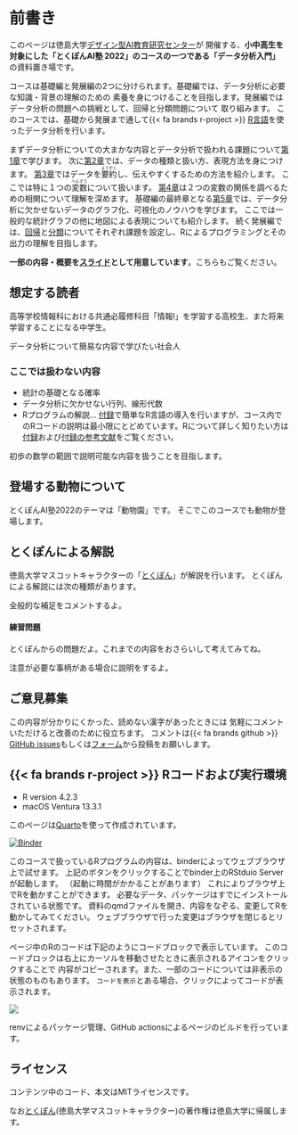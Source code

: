 # 前書き {.unnumbered}

このページは徳島大学[デザイン型AI教育研究センター](https://www.tokushima-u.ac.jp/ai/)が
開催する、**小中高生を対象にした「とくぽんAI塾 2022」のコースの一つである「データ分析入門」**
の資料置き場です。

コースは基礎編と発展編の2つに分けられます。基礎編では、データ分析に必要な知識・背景の理解のための
素養を身につけることを目指します。発展編ではデータ分析の問題への挑戦として、回帰と分類問題について
取り組みます。
このコースでは、基礎から発展まで通して{{< fa brands r-project >}} [R言語](http://cran.r-project.org)を使ったデータ分析を行います。

まずデータ分析についての大まかな内容とデータ分析で扱われる課題について[第1章](intro.qmd)で学びます。
次に[第2章](data.qmd)では、データの種類と扱い方、表現方法を身につけます。
[第3章](summary_statistics.qmd)ではデータを<ruby>要約<rt>ようやく</rt></ruby>し、伝えやすくするための方法を紹介します。
ここでは特に１つの<ruby>変数<rt>へんすう</rt></ruby>について扱います。
[第4章](correlation.qmd)は２つの変数の関係を調べるための相関について理解を深めます。
基礎編の最終章となる[第5章](visualization.qmd)では、データ分析に欠かせないデータのグラフ化、可視化のノウハウを学びます。
ここでは一般的な統計グラフの他に地図による表現についても紹介します。
続く発展編では、[回帰](regression.qmd)と[分類](classification.qmd)についてそれぞれ課題を設定し、Rによるプログラミングとその出力の理解を目指します。

**一部の内容・概要を[スライド](https://speakerdeck.com/s_uryu/tokupon-ds2022)として用意しています**。こちらもご覧ください。

## 想定する読者

高等学校情報科における共通必履修科目「情報Ⅰ」を学習する高校生、また将来学習することになる中学生。

データ分析について簡易な内容で学びたい社会人

### ここでは扱わない内容

- 統計の基礎となる確率
- データ分析に欠かせない行列、線形代数
- Rプログラムの解説... [付録](r_intro.qmd)で簡単なR言語の導入を行いますが、コース内でのRコードの説明は最小限にとどめています。Rについて詳しく知りたい方は[付録](r_intro.qmd)および[付録の参考文献](r_intro.qmd#参考文献url)をご覧ください。

初歩の数学の範囲で説明可能な内容を扱うことを目指します。

## 登場する動物について

とくぽんAI塾2022のテーマは「動物園」です。
そこでこのコースでも動物が登場します。

## とくぽんによる解説

徳島大学マスコットキャラクターの「[とくぽん](https://www.tokushima-u.ac.jp/about/profile/univ_mascot/index.html)」が解説を行います。
とくぽんによる解説には次の種類があります。

::: {.callout-note .tokupon}

全般的な補足をコメントするよ。

:::

::: {.callout-tip .tokupon_none}
#### 練習問題

とくぽんからの問題だよ。これまでの内容をおさらいして考えてみてね。

:::

::: {.callout-warning .tokupon_none}

注意が必要な事柄がある場合に説明をするよ。

:::

## ご意見募集

この内容が分かりにくかった、読めない漢字があったときには
気軽にコメントいただけると改善のために役立ちます。
コメントは{{< fa brands github >}} [GitHub issues](https://github.com/uribo/tokupon_ds/issues/new)もしくは[フォーム](https://docs.google.com/forms/d/e/1FAIpQLScsdOwAHDCj2eFg-PCLayWSQKViWO-BnzRWHCxsZPn_lVf6_A/viewform?usp=sf_link)から投稿をお願いします。

## {{< fa brands r-project >}} Rコードおよび実行環境

- R version 4.2.3
- macOS Ventura 13.3.1

このページは[Quarto](https://quarto.org)を使って作成されています。

[![Binder](https://mybinder.org/badge_logo.svg)](https://mybinder.org/v2/gh/uribo/tokupon_ds/main?urlpath=rstudio)

このコースで扱っているRプログラムの内容は、binderによってウェブブラウザ上で試せます。
上記のボタンをクリックすることでbinder上のRStduio Serverが起動します。
（起動に時間がかかることがあります）
これによりブラウザ上でRを動かすことができます。
必要なデータ、パッケージはすでにインストールされている状態です。
資料のqmdファイルを開き、内容をなぞる、変更してRを動かしてみてください。
ウェブブラウザで行った変更はブラウザを閉じるとリセットされます。

ページ中のRのコードは下記のようにコードブロックで表示しています。
このコードブロックは右上にカーソルを移動させたときに表示されるアイコンをクリックすることで
内容がコピーされます。また、一部のコードについては非表示の状態のものもあります。
`コードを表示`とある場合、クリックによってコードが表示されます。

![](images/code_block.gif)

renvによるパッケージ管理、GitHub actionsによるページのビルドを行っています。

## ライセンス

コンテンツ中のコード、本文はMITライセンスです。

なお[とくぽん](https://www.tokushima-u.ac.jp/about/profile/univ_mascot/)(徳島大学マスコットキャラクター)の著作権は徳島大学に帰属します。
